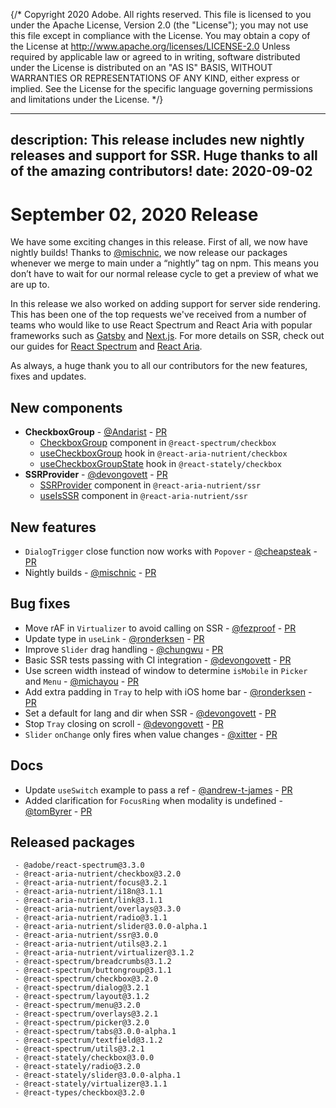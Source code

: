 {/* Copyright 2020 Adobe. All rights reserved.
This file is licensed to you under the Apache License, Version 2.0 (the "License");
you may not use this file except in compliance with the License. You may obtain a copy
of the License at http://www.apache.org/licenses/LICENSE-2.0
Unless required by applicable law or agreed to in writing, software distributed under
the License is distributed on an "AS IS" BASIS, WITHOUT WARRANTIES OR REPRESENTATIONS
OF ANY KIND, either express or implied. See the License for the specific language
governing permissions and limitations under the License. */}


---
description: This release includes new nightly releases and support for SSR. Huge thanks to all of the amazing contributors!
date: 2020-09-02
---

# September 02, 2020 Release

We have some exciting changes in this release. First of all, we now have nightly builds! Thanks to [@mischnic](https://github.com/mischnic), we now release our packages whenever we merge to main under a “nightly” tag on npm. This means you don’t have to wait for our normal release cycle to get a preview of what we are up to.

In this release we also worked on adding support for server side rendering. This has been one of the top requests we've received from a number of teams who would like to use React Spectrum and React Aria with popular frameworks such as [Gatsby](https://www.gatsbyjs.com) and [Next.js](https://nextjs.org). For more details on SSR, check out our guides for [React Spectrum](https://react-spectrum.adobe.com/react-spectrum/ssr.html) and [React Aria](https://react-spectrum.adobe.com/react-aria/ssr.html).

As always, a huge thank you to all our contributors for the new features, fixes and updates.

## New components

- **CheckboxGroup** - [@Andarist](https://github.com/Andarist) - [PR](https://github.com/adobe/react-spectrum/pull/868)
    - [CheckboxGroup](../../react-spectrum/CheckboxGroup.html) component in `@react-spectrum/checkbox`
    - [useCheckboxGroup](../../react-aria/useCheckboxGroup.html) hook in `@react-aria-nutrient/checkbox`
    - [useCheckboxGroupState](../../react-stately/useCheckboxGroupState.html) hook in `@react-stately/checkbox`
- **SSRProvider** - [@devongovett](https://github.com/devongovett) - [PR](https://github.com/adobe/react-spectrum/pull/992)
    - [SSRProvider](../../react-aria/SSRProvider.html) component in `@react-aria-nutrient/ssr`
    - [useIsSSR](../../react-aria/useIsSSR.html) component in `@react-aria-nutrient/ssr`

## New features

- `DialogTrigger` close function now works with `Popover` - [@cheapsteak](https://github.com/cheapsteak) - [PR](https://github.com/adobe/react-spectrum/pull/997)
- Nightly builds - [@mischnic](https://github.com/mischnic) - [PR](https://github.com/adobe/react-spectrum/pull/735)


## Bug fixes

- Move rAF in `Virtualizer` to avoid calling on SSR - [@fezproof](https://github.com/fezproof) - [PR](https://github.com/adobe/react-spectrum/pull/975)
- Update type in `useLink` - [@ronderksen](https://github.com/ronderksen) - [PR](https://github.com/adobe/react-spectrum/pull/1000)
- Improve `Slider` drag handling - [@chungwu](https://github.com/chungwu) - [PR](https://github.com/adobe/react-spectrum/pull/955)
- Basic SSR tests passing with CI integration - [@devongovett](https://github.com/devongovett) - [PR](https://github.com/adobe/react-spectrum/pull/994)
- Use screen width instead of window to determine `isMobile` in `Picker` and `Menu` - [@michayou](https://github.com/michayou) - [PR](https://github.com/adobe/react-spectrum/pull/1001)
- Add extra padding in `Tray` to help with iOS home bar - [@ronderksen](https://github.com/ronderksen) - [PR](https://github.com/adobe/react-spectrum/pull/1007)
- Set a default for lang and dir when SSR - [@devongovett](https://github.com/devongovett) - [PR](https://github.com/adobe/react-spectrum/pull/1026)
- Stop `Tray` closing on scroll - [@devongovett](https://github.com/devongovett) - [PR](https://github.com/adobe/react-spectrum/pull/1023)
- `Slider` `onChange` only fires when value changes - [@xitter](https://github.com/xitter) - [PR](https://github.com/adobe/react-spectrum/pull/999)

## Docs

- Update `useSwitch` example to pass a ref - [@andrew-t-james](https://github.com/andrew-t-james) - [PR](https://github.com/adobe/react-spectrum/pull/988)
- Added clarification for `FocusRing` when modality is undefined - [@tomByrer](https://github.com/tomByrer) - [PR](https://github.com/adobe/react-spectrum/pull/1022)

## Released packages

```
 - @adobe/react-spectrum@3.3.0
 - @react-aria-nutrient/checkbox@3.2.0
 - @react-aria-nutrient/focus@3.2.1
 - @react-aria-nutrient/i18n@3.1.1
 - @react-aria-nutrient/link@3.1.1
 - @react-aria-nutrient/overlays@3.3.0
 - @react-aria-nutrient/radio@3.1.1
 - @react-aria-nutrient/slider@3.0.0-alpha.1
 - @react-aria-nutrient/ssr@3.0.0
 - @react-aria-nutrient/utils@3.2.1
 - @react-aria-nutrient/virtualizer@3.1.2
 - @react-spectrum/breadcrumbs@3.1.2
 - @react-spectrum/buttongroup@3.1.1
 - @react-spectrum/checkbox@3.2.0
 - @react-spectrum/dialog@3.2.1
 - @react-spectrum/layout@3.1.2
 - @react-spectrum/menu@3.2.0
 - @react-spectrum/overlays@3.2.1
 - @react-spectrum/picker@3.2.0
 - @react-spectrum/tabs@3.0.0-alpha.1
 - @react-spectrum/textfield@3.1.2
 - @react-spectrum/utils@3.2.1
 - @react-stately/checkbox@3.0.0
 - @react-stately/radio@3.2.0
 - @react-stately/slider@3.0.0-alpha.1
 - @react-stately/virtualizer@3.1.1
 - @react-types/checkbox@3.2.0
```

